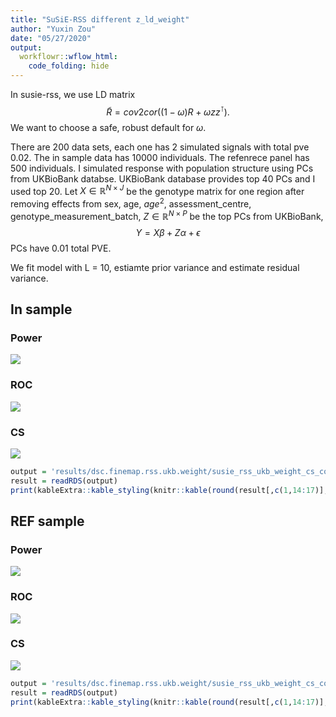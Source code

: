 ```yaml
---
title: "SuSiE-RSS different z_ld_weight"
author: "Yuxin Zou"
date: "05/27/2020"
output:
  workflowr::wflow_html:
    code_folding: hide
---
```


In susie-rss, we use LD matrix
$$
\tilde{R} = cov2cor((1-\omega) R + \omega z z^\intercal).
$$
We want to choose a safe, robust default for $\omega$.

There are 200 data sets, each one has 2 simulated signals with total pve 0.02. The in sample data has 10000 individuals. The refenrece panel has 500 individuals. I simulated response with population structure using PCs from UKBioBank databse. UKBioBank database provides top 40 PCs and I used top 20. Let $X \in \mathbb{R}^{N\times J}$ be the genotype matrix for one region after removing effects from sex, age, $age^2$, assessment_centre, genotype_measurement_batch, $Z \in \mathbb{R}^{N\times P}$ be the top PCs from UKBioBank,
$$
Y = X\beta + Z \alpha + \epsilon
$$
PCs have 0.01 total PVE.

We fit model with L = 10, estiamte prior variance and estimate residual variance.

## In sample

### Power

![](assets/dsc.finemap.rss.ukb.weight/susie_rss_ukb_weight_roc/susie_rss_ukb_weight_ldin_sample_Z_power.png)

### ROC

![](assets/dsc.finemap.rss.ukb.weight/susie_rss_ukb_weight_roc/susie_rss_ukb_weight_ldin_sample_Z_roc.png)

### CS

![](assets/dsc.finemap.rss.ukb.weight/susie_rss_ukb_weight_cs_compare/susie_rss_ukb_weight_ldin_sample_Z_cs_plots.png)

```r
output = 'results/dsc.finemap.rss.ukb.weight/susie_rss_ukb_weight_cs_compare/susie_rss_ukb_weight_ldin_sample_Z_cs.rds'
result = readRDS(output)
print(kableExtra::kable_styling(knitr::kable(round(result[,c(1,14:17)],4))))
```

## REF sample

### Power

![](assets/dsc.finemap.rss.ukb.weight/susie_rss_ukb_weight_roc/susie_rss_ukb_weight_ldref_sample_Z_power.png)

### ROC

![](assets/dsc.finemap.rss.ukb.weight/susie_rss_ukb_weight_roc/susie_rss_ukb_weight_ldref_sample_Z_roc.png)

### CS

![](assets/dsc.finemap.rss.ukb.weight/susie_rss_ukb_weight_cs_compare/susie_rss_ukb_weight_ldref_sample_Z_cs_plots.png)

```r
output = 'results/dsc.finemap.rss.ukb.weight/susie_rss_ukb_weight_cs_compare/susie_rss_ukb_weight_ldref_sample_Z_cs.rds'
result = readRDS(output)
print(kableExtra::kable_styling(knitr::kable(round(result[,c(1,14:17)],4))))
```
